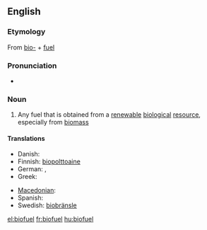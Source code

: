 {{rfc|Definition}}
==English==
{{wikipedia}}

===Etymology===
From [[bio-]] + [[fuel]]

===Pronunciation===
* {{a|UK}} {{IPA|/ˈbaɪ.əʊˌfjʊ(.ə)l/}} {{SAMPA|/baI.@U%fjU(.@)l/}}

===Noun===
{{en-noun}}

# Any fuel that is obtained from a [[renewable]] [[biological]] [[resource]], especially from [[biomass]]

====Translations====
{{trans-top|biofuel}}
* Danish: {{t+|da|biobrændsel}}
* Finnish: [[biopolttoaine]]
* German: {{t+|de|Biosprit|m}}, {{t-|de|Biokraftstoff|m}}
* Greek: {{t+|el|βιοκαύσιμο|n|tr=viokáfsimo}}
{{trans-mid}}
* [[Macedonian]]: {{t|mk|биогориво|n|tr=biogórivo}}
* Spanish: {{t-|es|biocombustible|m}}
* Swedish: [[biobränsle]]
{{trans-bottom}}

[[el:biofuel]]
[[fr:biofuel]]
[[hu:biofuel]]